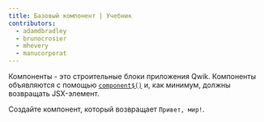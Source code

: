 ```yaml
---
title: Базовый компонент | Учебник
contributors:
  - adamdbradley
  - brunocrosier
  - mhevery
  - manucorporat
---
```


Компоненты - это строительные блоки приложения Qwik. Компоненты объявляются с помощью [`component$()`](/docs/(qwik)/components/overview/index.mdx#component) и, как минимум, должны возвращать JSX-элемент.

Создайте компонент, который возвращает `Привет, мир!`.
